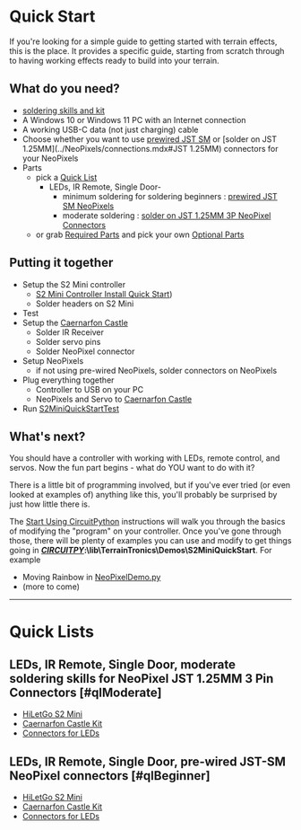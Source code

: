 # Quick Start

If you're looking for a simple guide to getting started with terrain effects, this is the place.  It provides a specific guide, starting from scratch through to having working effects ready to build into your terrain.

## What do you need?
  - [soldering skills and kit](Soldering.mdx)
  - A Windows 10 or Windows 11 PC with an Internet connection
  - A working USB-C data (not just charging) cable
  - Choose whether you want to use [prewired JST SM](../NeoPixels/connections.mdx#JST-SM) or [solder on JST 1.25MM](../NeoPixels/connections.mdx#JST 1.25MM) connectors for your NeoPixels 
  - Parts
    - pick a [Quick List](#quick-lists)
      - LEDs, IR Remote, Single Door- 
        - minimum soldering for soldering beginners : [prewired JST SM NeoPixels]([#qlBeginner])
        - moderate soldering  : [solder on JST 1.25MM 3P NeoPixel Connectors]([#qlModerate])
    - or grab [Required Parts](S2MiniQuickStart/RequiredParts.mdx#required-parts) and pick your own [Optional Parts](S2MiniQuickStart/OptionalParts.mdx#optional-parts)


## Putting it together

  - Setup the S2 Mini controller
    -   [S2 Mini Controller Install Quick Start](S2MiniQuickStart/CircuitPythonSetup.mdx))
    - Solder headers on S2 Mini 
  - Test 
  - Setup the [Caernarfon Castle](https://github.com/Audio-Rochey/Terrain-Tronics-Caernarfon-Castle)
    - Solder IR Receiver
    - Solder servo pins
    - Solder NeoPixel connector
  - Setup NeoPixels
    - if not using pre-wired NeoPixels, solder connectors on NeoPixels
  - Plug everything together
    - Controller to USB on your PC
    - NeoPixels and Servo to [Caernarfon Castle](https://github.com/Audio-Rochey/Terrain-Tronics-Caernarfon-Castle)
  - Run [S2MiniQuickStartTest](S2MiniQuickStart/S2MiniQuickStartTest.mdx)

## What's next?

You should have a controller with working with LEDs, remote control, and servos.  Now the fun part begins - what do YOU want to do with it? 

There is a little bit of programming involved, but if you've ever tried (or even looked at examples of) anything like this, you'll probably be surprised by just how little there is.

The [Start Using CircuitPython](CircuitPython.mdx) instructions will walk you through the basics of modifying the "program" on your controller.  Once you've gone through those,  there will be plenty of examples you can use and modify to get things going in [***CIRCUITPY***](CIRCUITPY_DRIVECircuitPython.mdx)__:\lib\TerrainTronics\Demos\S2MiniQuickStart__.  For example

  - Moving Rainbow in [NeoPixelDemo.py](../../CircuitPyPartialImage/lib/TerrainTronics/Demos/S2MiniQuickStart/NeoPixelDemo.py)
  - (more to come)

-----

# Quick Lists

## LEDs, IR Remote, Single Door, moderate soldering skills for NeoPixel JST 1.25MM 3 Pin Connectors [#qlModerate]
  - [HiLetGo S2 Mini](https://www.amazon.com/dp/B0B291LZ99)
  - [Caernarfon Castle Kit](https://www.tindie.com/products/terraintronics/caernarfon-castle-kit)
  - [Connectors for LEDs](https://www.amazon.com/dp/B07DL4FNTF)

## LEDs, IR Remote, Single Door, pre-wired JST-SM NeoPixel connectors [#qlBeginner]
  - [HiLetGo S2 Mini](https://www.amazon.com/dp/B0B291LZ99)
  - [Caernarfon Castle Kit](https://www.tindie.com/products/terraintronics/caernarfon-castle-kit)
  - [Connectors for LEDs](https://www.amazon.com/dp/B07DL4FNTF)